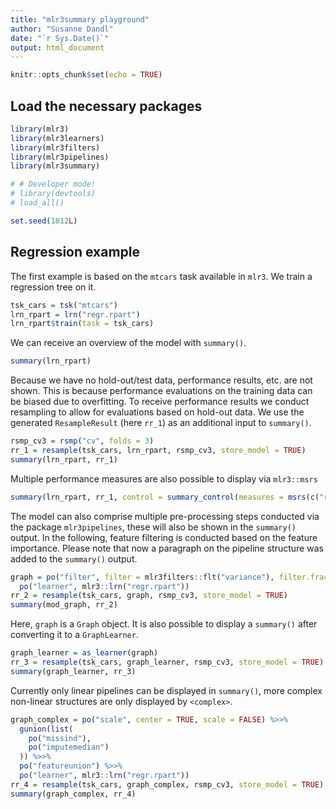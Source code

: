 ```yaml
---
title: "mlr3summary playground"
author: "Susanne Dandl"
date: "`r Sys.Date()`"
output: html_document
---
```


```r
knitr::opts_chunk$set(echo = TRUE)
```

## Load the necessary packages
```r
library(mlr3)
library(mlr3learners) 
library(mlr3filters) 
library(mlr3pipelines) 
library(mlr3summary)

# # Developer mode! 
# library(devtools)
# load_all()

set.seed(1812L)
```

## Regression example 

The first example is based on the `mtcars` task available in `mlr3`. 
We train a regression tree on it. 

```r
tsk_cars = tsk("mtcars")
lrn_rpart = lrn("regr.rpart")
lrn_rpart$train(task = tsk_cars)
```

We can receive an overview of the model with `summary()`. 

```r
summary(lrn_rpart)
```

Because we have no hold-out/test data, performance results, etc. are not shown. 
This is because performance evaluations on the training data can be biased due to overfitting.
To receive performance results we conduct resampling to allow for evaluations based on hold-out data. 
We use the generated `ResampleResult` (here `rr_1`) as an additional input to `summary()`. 

```r
rsmp_cv3 = rsmp("cv", folds = 3)
rr_1 = resample(tsk_cars, lrn_rpart, rsmp_cv3, store_model = TRUE)
summary(lrn_rpart, rr_1)
```

Multiple performance measures are also possible to display via `mlr3::msrs`

```r
summary(lrn_rpart, rr_1, control = summary_control(measures = msrs(c("regr.bias", "regr.mae"))))
```

The model can also comprise multiple pre-processing steps conducted via the package `mlr3pipelines`, these will also be shown in the `summary()` output. 
In the following, feature filtering is conducted based on the feature importance. 
Please note that now a paragraph on the pipeline structure was added to the `summary()` output. 

```r
graph = po("filter", filter = mlr3filters::flt("variance"), filter.frac = 0.5) %>>%
  po("learner", mlr3::lrn("regr.rpart"))
rr_2 = resample(tsk_cars, graph, rsmp_cv3, store_model = TRUE)
summary(mod_graph, rr_2)
```

Here, `graph` is a `Graph` object. It is also possible to display a `summary()` after converting it to a `GraphLearner`. 

```r
graph_learner = as_learner(graph)
rr_3 = resample(tsk_cars, graph_learner, rsmp_cv3, store_model = TRUE)
summary(graph_learner, rr_3)
```

Currently only linear pipelines can be displayed in `summary()`, more complex non-linear structures are only displayed by `<complex>`. 

```r
graph_complex = po("scale", center = TRUE, scale = FALSE) %>>%
  gunion(list(
    po("missind"),
    po("imputemedian")
  )) %>>%
  po("featureunion") %>>%
  po("learner", mlr3::lrn("regr.rpart"))
rr_4 = resample(tsk_cars, graph_complex, rsmp_cv3, store_model = TRUE)
summary(graph_complex, rr_4)
```
